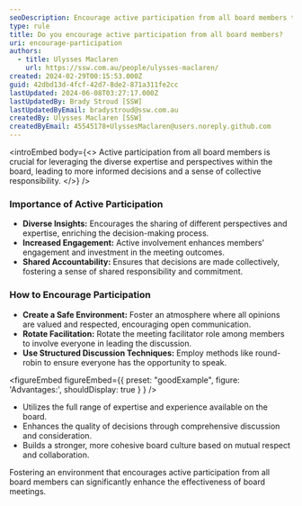 ```yaml
---
seoDescription: Encourage active participation from all board members to leverage diverse expertise and perspectives, leading to more informed decisions and a sense of collective responsibility.
type: rule
title: Do you encourage active participation from all board members?
uri: encourage-participation
authors:
  - title: Ulysses Maclaren
    url: https://ssw.com.au/people/ulysses-maclaren/
created: 2024-02-29T00:15:53.000Z
guid: 42dbd13d-4fcf-42d7-8de2-871a311fe2cc
lastUpdated: 2024-06-08T03:27:17.000Z
lastUpdatedBy: Brady Stroud [SSW]
lastUpdatedByEmail: bradystroud@ssw.com.au
createdBy: Ulysses Maclaren [SSW]
createdByEmail: 45545178+UlyssesMaclaren@users.noreply.github.com
---
```


<introEmbed
  body={<>
Active participation from all board members is crucial for leveraging the diverse expertise and perspectives within the board, leading to more informed decisions and a sense of collective responsibility.
  </>}
/>
### Importance of Active Participation

- **Diverse Insights:** Encourages the sharing of different perspectives and expertise, enriching the decision-making process.
- **Increased Engagement:** Active involvement enhances members' engagement and investment in the meeting outcomes.
- **Shared Accountability:** Ensures that decisions are made collectively, fostering a sense of shared responsibility and commitment.

### How to Encourage Participation

- **Create a Safe Environment:** Foster an atmosphere where all opinions are valued and respected, encouraging open communication.
- **Rotate Facilitation:** Rotate the meeting facilitator role among members to involve everyone in leading the discussion.
- **Use Structured Discussion Techniques:** Employ methods like round-robin to ensure everyone has the opportunity to speak.

<figureEmbed figureEmbed={{
  preset: "goodExample",
  figure: 'Advantages:',
  shouldDisplay: true
} } />


- Utilizes the full range of expertise and experience available on the board.
- Enhances the quality of decisions through comprehensive discussion and consideration.
- Builds a stronger, more cohesive board culture based on mutual respect and collaboration.

Fostering an environment that encourages active participation from all board members can significantly enhance the effectiveness of board meetings.
